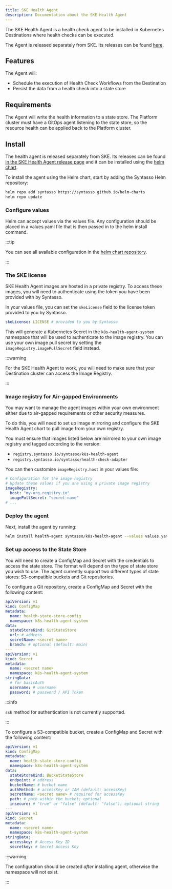 ```yaml
---
title: SKE Health Agent
description: Documentation about the SKE Health Agent
---
```


The SKE Health Agent is a health check agent to be installed in Kubernetes Destinations
where health checks can be executed.

The Agent is released separately from SKE. Its releases can be found [here](../releases/ske-health-agent).

## Features

The Agent will:

* Schedule the execution of Health Check Workflows from the Destination
* Persist the data from a health check into a state store

## Requirements

The Agent will write the health information to a state store.
The Platform cluster must have a GitOps agent listening to the state store,
so the resource health can be applied back to the Platform cluster.

## Install

The health agent is released separately from SKE. Its releases can be found
[in the SKE Health Agent release page](/ske/releases/ske-health-agent)
and it can be installed using the [helm chart](https://github.com/syntasso/helm-charts/tree/main/k8s-health-agent).

To install the agent using the Helm chart, start by adding the Syntasso Helm repository:

```bash
helm repo add syntasso https://syntasso.github.io/helm-charts
helm repo update
```

### Configure values

Helm can accept values via the values file. Any configuration should be placed in a values.yaml file
that is then passed in to the helm install command.

:::tip

You can see all available configuration in the
[helm chart repository](https://github.com/syntasso/helm-charts/blob/main/k8s-health-agent/values.yaml).

:::

### The SKE license

SKE Health Agent images are hosted in a private registry. To access these images, you will need to authenticate using
the token you have been provided with by Syntasso.

In your values file, you can set the `skeLicense` field to the license token provided to you by Syntasso.

```yaml
skeLicense: LICENSE # provided to you by Syntasso
```

This will generate a Kubernetes Secret in the `k8s-health-agent-system`
namespace that will be used to authenticate to the image registry. You can use
your own image pull secret by setting the `imageRegistry.imagePullSecret` field
instead.

:::warning

For the SKE Health Agent to work, you will need to make sure that your Destination cluster can access the Image Registry.

:::

### Image registry for Air-gapped Environments

You may want to manage the agent images within your own environment either due to air-gapped requirements
or other security measures.

To do this, you will need to set up image mirroring and configure the SKE Health Agent chart to pull image
from your own registry.

You must ensure that images listed below are mirrored to your own image registry and tagged according to the version:
- `registry.syntasso.io/syntasso/k8s-health-agent`
- `registry.syntasso.io/syntasso/health-check-adapter`

You can then customise `imageRegistry.host` in your values file:

```yaml
# Configuration for the image registry
# Update these values if you are using a private image registry
imageRegistry:
  host: "my-org.registry.io"
  imagePullSecret: "secret-name"
# ...
```

### Deploy the agent

Next, install the agent by running:

```bash
helm install health-agent syntasso/k8s-health-agent --values values.yaml
```

### Set up access to the State Store

You will need to create a ConfigMap and Secret with the credentials to access the state store.
The format will depend on the type of state store you wish to use.
The agent currently support two different types of state stores: S3-compatible buckets and Git repositories.

To configure a Git repository, create a ConfigMap and Secret with the following content:

```yaml
apiVersion: v1
kind: ConfigMap
metadata:
  name: health-state-store-config
  namespace: k8s-health-agent-system
data:
  stateStoreKind: GitStateStore
  url: # address
  secretName: <secret name>
  branch: # optional (default: main)
---
apiVersion: v1
kind: Secret
metadata:
  name: <secret name>
  namespace: k8s-health-agent-system
stringData:
  # for basicAuth
  username: # username
  password: # password / API Token
```

:::info

`ssh` method for authentication is not currently supported.

:::

To configure a S3-compatible bucket, create a ConfigMap and Secret with the following content:

```yaml
apiVersion: v1
kind: ConfigMap
metadata:
  name: health-state-store-config
  namespace: k8s-health-agent-system
data:
  stateStoreKind: BucketStateStore
  endpoint: # address
  bucketName: # bucket name
  authMethod: # accessKey or IAM (default: accessKey)
  secretName: <secret name> # required for accessKey
  path: # path within the bucket; optional
  insecure: # "true" or "false" (default: "false"); optional string
---
apiVersion: v1
kind: Secret
metadata:
  name: <secret name>
  namespace: k8s-health-agent-system
stringData:
  accesskey: # Access Key ID
  secretkey: # Secret Access Key
```

:::warning

The configuration should be created _after_ installing agent, otherwise the namespace will not exist.

:::
